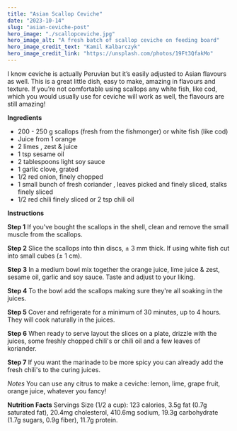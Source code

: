 ```yaml
---
title: "Asian Scallop Ceviche"
date: "2023-10-14"
slug: "asian-ceviche-post"
hero_image: "./scallopceviche.jpg"
hero_image_alt: "A fresh batch of scallop ceviche on feeding board"
hero_image_credit_text: "Kamil Kalbarczyk"
hero_image_credit_link: "https://unsplash.com/photos/19Ft3QfakMo"
---
```


I know ceviche is actually Peruvian but it’s easily adjusted to Asian flavours as well. This is a great little dish, easy to make, amazing in flavours and texture. If you’re not comfortable using scallops any white fish, like cod, which you would usually use for ceviche will work as well, the flavours are still amazing!

**Ingredients**

- 200 - 250 g scallops (fresh from the fishmonger) or white fish (like cod)
- Juice from 1 orange
- 2 limes , zest & juice
- 1 tsp sesame oil
- 2 tablespoons light soy sauce
- 1 garlic clove, grated
- 1/2 red onion, finely chopped
- 1 small bunch of fresh coriander , leaves picked and finely sliced, stalks finely sliced
- 1/2 red chili finely sliced or 2 tsp chili oil

**Instructions**

**Step 1**
If you've bought the scallops in the shell, clean and remove the small muscle from the scallops.

**Step 2**
Slice the scallops into thin discs, ± 3 mm thick. If using white fish cut into small cubes (± 1 cm).

**Step 3**
In a medium bowl mix together the orange juice, lime juice & zest, sesame oil, garlic and soy sauce. Taste and adjust to your liking.

**Step 4**
To the bowl add the scallops making sure they're all soaking in the juices.

**Step 5**
Cover and refrigerate for a minimum of 30 minutes, up to 4 hours. They will cook naturally in the juices.

**Step 6**
When ready to serve layout the slices on a plate, drizzle with the juices, some freshly chopped chili's or chili oil and a few leaves of koriander.

**Step 7**
If you want the marinade to be more spicy you can already add the fresh chili's to the curing juices.

_Notes_
You can use any citrus to make a ceviche: lemon, lime, grape fruit, orange juice, whatever you fancy!

**Nutrition Facts**
Servings Size (1/2 a cup): 123 calories, 3.5g fat (0.7g saturated fat), 20.4mg cholesterol, 410.6mg sodium, 19.3g carbohydrate (1.7g sugars, 0.9g fiber), 11.7g protein.
